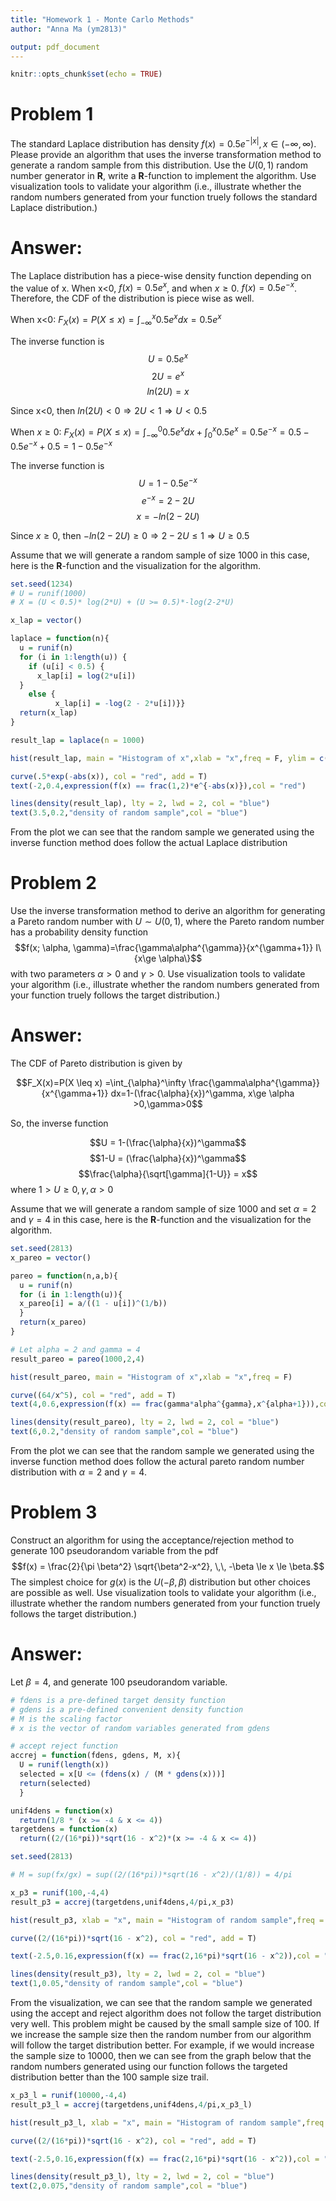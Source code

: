 ```yaml
---
title: "Homework 1 - Monte Carlo Methods"
author: "Anna Ma (ym2813)"

output: pdf_document
---
```


```r
knitr::opts_chunk$set(echo = TRUE)
```

# Problem 1
The standard Laplace distribution has density $f(x) = 0.5e^{-|x|}, x\in
(-\infty, \infty)$. Please provide an algorithm that uses the inverse transformation method to generate a random sample from this distribution. Use the $U(0,1)$ random number generator in **R**, write a  **R**-function to implement the algorithm. Use visualization tools to validate your algorithm (i.e., illustrate whether the random numbers generated from your function truely follows the standard Laplace distribution.)

# Answer: 

The Laplace distribution has a piece-wise density function depending on the value of x. When x<0, $f(x) = 0.5e^x$, and when $x\geq0$.  $f(x) = 0.5e^{-x}$. Therefore, the CDF of the distribution is piece wise as well. 

When x<0: 
$F_X(x) = P(X\leq x)=\int_{-\infty}^x 0.5e^{x} dx = 0.5e^{x}$

The inverse function is 
$$ U = 0.5e^{x}$$ 
$$2U = e^{x}$$ 
$$ln(2U) = x$$ 

Since x<0, then $ln(2U)<0 \Rightarrow 2U< 1 \Rightarrow U< 0.5$


When $x\geq 0$:
$F_X(x) = P(X\leq x)= \int_{-\infty}^0 0.5e^{x} dx + \int_{0}^x 0.5e^{x} = 0.5e^{-x} = 0.5-0.5e^{-x}+0.5 = 1-0.5e^{-x}$

The inverse function is 
$$U = 1-0.5e^{-x}$$ 
$$e^{-x} = 2-2U$$
$$x = -ln(2-2U)$$ 

Since $x \geq 0$, then $-ln(2-2U) \ge 0 \Rightarrow 2-2U \leq 1 \Rightarrow U\ge 0.5$

Assume that we will generate a random sample of size 1000 in this case, here is the **R**-function and the visualization for the algorithm. 

```r
set.seed(1234)
# U = runif(1000)
# X = (U < 0.5)* log(2*U) + (U >= 0.5)*-log(2-2*U)

x_lap = vector()

laplace = function(n){
  u = runif(n)
  for (i in 1:length(u)) {
    if (u[i] < 0.5) {
      x_lap[i] = log(2*u[i])
  } 
    else {
          x_lap[i] = -log(2 - 2*u[i])}}
  return(x_lap)
}

result_lap = laplace(n = 1000)

hist(result_lap, main = "Histogram of x",xlab = "x",freq = F, ylim = c(0,0.5))

curve(.5*exp(-abs(x)), col = "red", add = T)
text(-2,0.4,expression(f(x) == frac(1,2)*e^{-abs(x)}),col = "red") 

lines(density(result_lap), lty = 2, lwd = 2, col = "blue")
text(3.5,0.2,"density of random sample",col = "blue")
```

From the plot we can see that the random sample we generated using the inverse function method does follow the actual Laplace distribution

# Problem 2

Use the inverse transformation method to  derive an algorithm for generating a Pareto random number with $U\sim U(0,1)$, where the Pareto random number has a probability density function 
     $$f(x; \alpha, \gamma)=\frac{\gamma\alpha^{\gamma}}{x^{\gamma+1}} I\{x\ge \alpha\}$$ with two parameters $\alpha >0$ and $\gamma>0$. Use visualization tools to validate your algorithm (i.e., illustrate whether the random numbers generated from your function truely follows the target distribution.)


# Answer: 

The CDF of Pareto distribution is given by 

$$F_X(x)=P(X \leq x) =\int_{\alpha}^\infty \frac{\gamma\alpha^{\gamma}}{x^{\gamma+1}} dx=1-(\frac{\alpha}{x})^\gamma, x\ge \alpha >0,\gamma>0$$

So, the inverse function

$$U = 1-(\frac{\alpha}{x})^\gamma$$ 
$$1-U = (\frac{\alpha}{x})^\gamma$$ $$\frac{\alpha}{\sqrt[\gamma]{1-U}} = x$$
where $1>U \geq 0, \gamma, \alpha >0$ 

Assume that we will generate a random sample of size 1000 and set $\alpha = 2$ and $\gamma = 4$ in this case, here is the **R**-function and the visualization for the algorithm.  

```r
set.seed(2813)
x_pareo = vector()

pareo = function(n,a,b){
  u = runif(n)
  for (i in 1:length(u)){
  x_pareo[i] = a/((1 - u[i])^(1/b))
  }
  return(x_pareo)
}

# Let alpha = 2 and gamma = 4
result_pareo = pareo(1000,2,4)

hist(result_pareo, main = "Histogram of x",xlab = "x",freq = F)

curve((64/x^5), col = "red", add = T)
text(4,0.6,expression(f(x) == frac(gamma*alpha^{gamma},x^{alpha+1})),col = "red") 

lines(density(result_pareo), lty = 2, lwd = 2, col = "blue")
text(6,0.2,"density of random sample",col = "blue")
```

From the plot we can see that the random sample we generated using the inverse function method does follow the actural pareto random number distribution with $\alpha = 2$ and $\gamma = 4$. 

# Problem 3

Construct an algorithm for using the acceptance/rejection method to generate 100 pseudorandom
 variable from the pdf
 $$f(x) = \frac{2}{\pi \beta^2} \sqrt{\beta^2-x^2}, \,\, -\beta \le x \le \beta.$$
The simplest choice for $g(x)$ is the $U(-\beta, \beta)$ distribution but other choices are possible as well. Use visualization tools to validate your algorithm (i.e., illustrate whether the random numbers generated from your function truely follows the target distribution.)

# Answer: 

Let $\beta = 4$, and generate 100 pseudorandom variable. 

```r
# fdens is a pre-defined target density function
# gdens is a pre-defined convenient density function
# M is the scaling factor
# x is the vector of random variables generated from gdens

# accept reject function 
accrej = function(fdens, gdens, M, x){
  U = runif(length(x))
  selected = x[U <= (fdens(x) / (M * gdens(x)))]
  return(selected)
  }

unif4dens = function(x)
  return(1/8 * (x >= -4 & x <= 4))
targetdens = function(x)
  return((2/(16*pi))*sqrt(16 - x^2)*(x >= -4 & x <= 4))

set.seed(2813)

# M = sup(fx/gx) = sup((2/(16*pi))*sqrt(16 - x^2)/(1/8)) = 4/pi

x_p3 = runif(100,-4,4)
result_p3 = accrej(targetdens,unif4dens,4/pi,x_p3)

hist(result_p3, xlab = "x", main = "Histogram of random sample",freq = F)

curve((2/(16*pi))*sqrt(16 - x^2), col = "red", add = T)

text(-2.5,0.16,expression(f(x) == frac(2,16*pi)*sqrt(16 - x^2)),col = "red") 

lines(density(result_p3), lty = 2, lwd = 2, col = "blue")
text(1,0.05,"density of random sample",col = "blue")

```

From the visualization, we can see that the random sample we generated using the accept and reject algorithm does not follow the target distribution very well. This problem might be caused by the small sample size of 100. If we increase the sample size then the random number from our algorithm will follow the target distribution better. For example, if we would increase the sample size to 10000, then we can see from the graph below that the random numbers generated using our function follows the targeted distribution better than the 100 sample size trail. 

```r
x_p3_l = runif(10000,-4,4)
result_p3_l = accrej(targetdens,unif4dens,4/pi,x_p3_l)

hist(result_p3_l, xlab = "x", main = "Histogram of random sample",freq = F)

curve((2/(16*pi))*sqrt(16 - x^2), col = "red", add = T)

text(-2.5,0.16,expression(f(x) == frac(2,16*pi)*sqrt(16 - x^2)),col = "red") 

lines(density(result_p3_l), lty = 2, lwd = 2, col = "blue")
text(2,0.075,"density of random sample",col = "blue")
```


